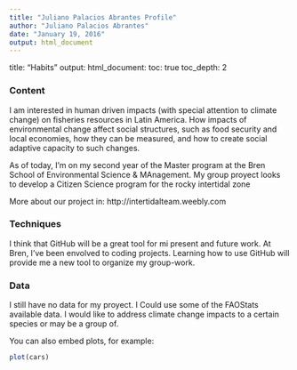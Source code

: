 ```yaml
---
title: "Juliano Palacios Abrantes Profile"
author: "Juliano Palacios Abrantes"
date: "January 19, 2016"
output: html_document
---
```


title: "Habits"
output:
  html_document:
    toc: true
    toc_depth: 2
    
### Content

I am interested in human driven impacts (with special attention to climate change) on fisheries resources in Latin America. How impacts of environmental change affect social structures, such as food security and local economies, how they can be measured, and how to create social adaptive capacity to such changes. 

As of today, I'm on my second year of the Master program at the Bren School of Environmental Science & MAnagement. My group proyect looks to develop a Citizen Science program for the rocky intertidal zone

More about our project in:
http://intertidalteam.weebly.com

### Techniques

I think that GitHub will be a great tool for mi present and future work. At Bren, I've been envolved to coding projects. Learning how to use GitHub will provide me a new tool to organize my group-work.

### Data

I still have no data for my proyect. I Could use some of the FAOStats available data. I would like to address climate change impacts to a certain species or may be a group of.

 




You can also embed plots, for example:

```r
plot(cars)
```
